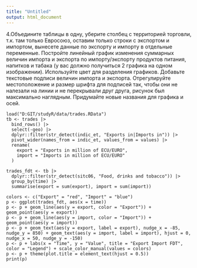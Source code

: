 ```yaml
---
title: "Untitled"
output: html_document
---
```

4.Объедините таблицы в одну, уберите столбец с территорией торговли, т.к. там только Евросоюз, оставим только строки с экспортом и импортом, вынесете данные по экспорту и импорту в отдельные переменные. Постройте линейный график изменения суммарных величин импорта и экспорта по импорту/экспорту продуктов питания, напитков и табака (у вас должно получиться 2 графика на одном изображении). Используйте цвет для разделения графиков. Добавьте текстовые подписи величин импорта и экспорта. Отрегулируйте местоположение и размер шрифта для подписей так, чтобы они не налезали на линии и не перекрывали друг друга, рисунок был максимально наглядным. Придумайте новые названия для графика и осей.
```library(tidyverse)
load("D:GIT/studyR/data/trades.RData")
tb <- trades |>
  bind_rows() |>
  select(-geo) |>
  dplyr::filter(str_detect(indic_et, "Exports in|Imports in")) |>
  pivot_wider(names_from = indic_et, values_from = values) |>
  rename(
    export = "Exports in million of ECU/EURO",
    import = "Imports in million of ECU/EURO"
  )

trades_fdt <- tb |>
  dplyr::filter(str_detect(sitc06, "Food, drinks and tobacco")) |>
  group_by(time) |>
  summarise(export = sum(export), import = sum(import))

colors <- c("Export" = "red", "Import" = "blue")
p <- ggplot(trades_fdt, aes(x = time))
p <- p + geom_line(aes(y = export, color = "Export")) + geom_point(aes(y = export))
p <- p + geom_line(aes(y = import, color = "Import")) + geom_point(aes(y = import))
p <- p + geom_text(aes(y = export, label = export), nudge_x = -85, nudge_y = 850) + geom_text(aes(y = import, label = import), hjust = 0, nudge_x = 50, nudge_y = -150)
p <- p + labs(x = "Time", y = "Value", title = "Export Import FDT", color = "Legend") + scale_color_manual(values = colors)
p <- p + theme(plot.title = element_text(hjust = 0.5))
print(p)

```
